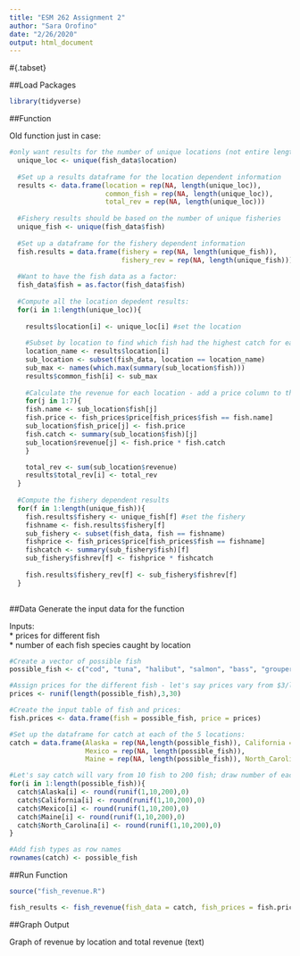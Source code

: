 ```yaml
---
title: "ESM 262 Assignment 2"
author: "Sara Orofino"
date: "2/26/2020"
output: html_document
---
```


#{.tabset}

##Load Packages
```r
library(tidyverse)
```


##Function
 
Old function just in case:  
```r
#only want results for the number of unique locations (not entire length of input data)
  unique_loc <- unique(fish_data$location)
  
  #Set up a results dataframe for the location dependent information
  results <- data.frame(location = rep(NA, length(unique_loc)),
                        common_fish = rep(NA, length(unique_loc)),
                        total_rev = rep(NA, length(unique_loc)))
  
  #Fishery results should be based on the number of unique fisheries
  unique_fish <- unique(fish_data$fish)
  
  #Set up a dataframe for the fishery dependent information
  fish.results = data.frame(fishery = rep(NA, length(unique_fish)),
                            fishery_rev = rep(NA, length(unique_fish)))
  
  #Want to have the fish data as a factor:
  fish_data$fish = as.factor(fish_data$fish)
  
  #Compute all the location depedent results:
  for(i in 1:length(unique_loc)){
    
    results$location[i] <- unique_loc[i] #set the location
    
    #Subset by location to find which fish had the highest catch for each location
    location_name <- results$location[i]
    sub_location <- subset(fish_data, location == location_name)
    sub_max <- names(which.max(summary(sub_location$fish)))
    results$common_fish[i] <- sub_max
    
    #Calculate the revenue for each location - add a price column to the subsetted data, find price for each fish & calc revenue
    for(j in 1:7){
    fish.name <- sub_location$fish[j]
    fish.price <- fish_prices$price[fish_prices$fish == fish.name]
    sub_location$fish_price[j] <- fish.price
    fish.catch <- summary(sub_location$fish)[j]
    sub_location$revenue[j] <- fish.price * fish.catch
    }

    total_rev <- sum(sub_location$revenue)
    results$total_rev[i] <- total_rev
  }
  
  #Compute the fishery dependent results
  for(f in 1:length(unique_fish)){
    fish.results$fishery <- unique_fish[f] #set the fishery
    fishname <- fish.results$fishery[f]
    sub_fishery <- subset(fish_data, fish == fishname)
    fishprice <- fish_prices$price[fish_prices$fish == fishname]
    fishcatch <- summary(sub_fishery$fish)[f]
    sub_fishery$fishrev[f] <- fishprice * fishcatch
    
    fish.results$fishery_rev[f] <- sub_fishery$fishrev[f]
  }
  
```

##Data
Generate the input data for the function  

Inputs:  
 * prices for different fish  
 * number of each fish species caught by location  
 
```r
#Create a vector of possible fish
possible_fish <- c("cod", "tuna", "halibut", "salmon", "bass", "grouper", "rockfish")  

#Assign prices for the different fish - let's say prices vary from $3/lb to $30/lb
prices <- runif(length(possible_fish),3,30)

#Create the input table of fish and prices:
fish.prices <- data.frame(fish = possible_fish, price = prices)

#Set up the dataframe for catch at each of the 5 locations:
catch = data.frame(Alaska = rep(NA,length(possible_fish)), California = rep(NA, length(possible_fish)),
                   Mexico = rep(NA, length(possible_fish)),
                   Maine = rep(NA, length(possible_fish)), North_Carolina = rep(NA, length(possible_fish)))

#Let's say catch will vary from 10 fish to 200 fish; draw number of each fish caught at each location:
for(i in 1:length(possible_fish)){
  catch$Alaska[i] <- round(runif(1,10,200),0)
  catch$California[i] <- round(runif(1,10,200),0)
  catch$Mexico[i] <- round(runif(1,10,200),0)
  catch$Maine[i] <- round(runif(1,10,200),0)
  catch$North_Carolina[i] <- round(runif(1,10,200),0)
}

#Add fish types as row names
rownames(catch) <- possible_fish
```

##Run Function
```r
source("fish_revenue.R")

fish_results <- fish_revenue(fish_data = catch, fish_prices = fish.prices)
```


##Graph Output

Graph of revenue by location and total revenue (text)  